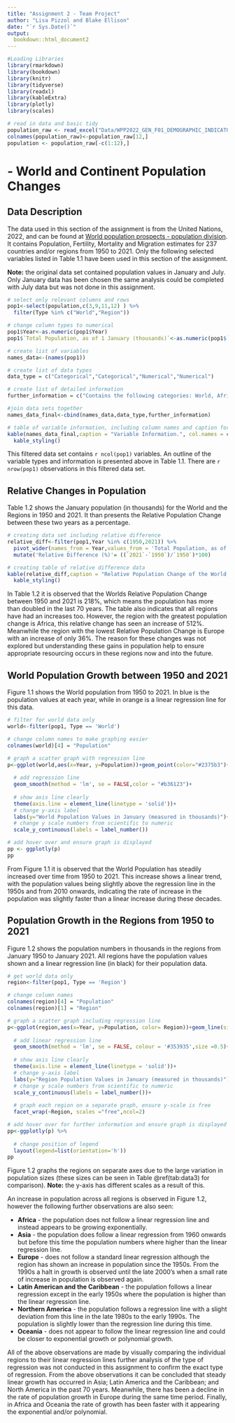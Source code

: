 ```yaml
---
title: "Assignment 2 - Team Project"
author: "Lisa Pizzol and Blake Ellison"
date: "`r Sys.Date()`"
output:
  bookdown::html_document2
---
```



```r
#Loading Libraries
library(rmarkdown)
library(bookdown)
library(knitr)
library(tidyverse)
library(readxl)
library(kableExtra)
library(plotly)
library(scales)

# read in data and basic tidy
population_raw <- read_excel("Data/WPP2022_GEN_F01_DEMOGRAPHIC_INDICATORS_COMPACT_REV1 (1).xlsx")
colnames(population_raw)<-population_raw[12,]
population <- population_raw[-c(1:12),] 

```


# - World and Continent Population Changes
## Data Description
The data used in this section of the assignment is from the United Nations, 2022, and can be found at [World population prospects - population division](https://population.un.org/wpp/). It contains Population, Fertility, Mortality and Migration estimates for 237 countries and/or regions from 1950 to 2021. Only the following selected variables listed in Table 1.1 have been used in this section of the assignment. 

**Note:** the original data set contained population values in January and July. Only January data has been chosen the same analysis could be completed with July data but was not done in this assignment. 

```r
# select only relevant columns and rows
pop1<-select(population,c(3,9,11,12) ) %>%
  filter(Type %in% c("World","Region"))

# change column types to numerical 
pop1$Year<-as.numeric(pop1$Year)
pop1$`Total Population, as of 1 January (thousands)`<-as.numeric(pop1$`Total Population, as of 1 January (thousands)`)

```


```r
# create list of variables
names_data<-(names(pop1))

# create list of data types
data_type = c("Categorical","Categorical","Numerical","Numerical")

# create list of detailed information
further_information = c("Contains the following categories: World, Africa, Asia, Europe, Latin America and the Caribbean, Northern America, and Oceania.", "Contains the following information: World and Region","Contains years from 1950 to 2021", "Contains the population number in Thousands as of January")

#join data sets together
names_data_final<-cbind(names_data,data_type,further_information)

# table of variable information, including column names and caption for table
kable(names_data_final,caption = "Variable Information.", col.names = c('Names','Data Type','Further Information')) %>%
  kable_styling()
```

This filtered data set contains `r ncol(pop1)` variables. An outline of the variable types and information is presented above in Table 1.1. There are `r nrow(pop1)` observations in this filtered data set. 

## Relative Changes in Population
Table 1.2 shows the January population (in thousands) for the World and the Regions in 1950 and 2021. It than presents the Relative Population Change between these two years as a percentage.

```r
# creating data set including relative difference
relative_diff<-filter(pop1,Year %in% c(1950,2021)) %>%
  pivot_wider(names_from = Year,values_from = 'Total Population, as of 1 January (thousands)') %>%
  mutate('Relative Difference (%)'= ((`2021`-`1950`)/`1950`)*100)

# creating table of relative difference data
kable(relative_diff,caption = "Relative Population Change of the World and Region populations from 1950 to 2021.", digits = 0) %>%
  kable_styling()
```

In Table 1.2 it is observed that the Worlds Relative Population Change between 1950 and 2021 is 218%, which means the population has more than doubled in the last 70 years. The table also indicates that all regions have had an increases too. However, the region with the greatest population change is Africa, this relative change has seen an increase of 512%. Meanwhile the region with the lowest Relative Population Change is Europe with an increase of only 36%. The reason for these changes was not explored but understanding these gains in population help to ensure appropriate resourcing occurs in these regions now and into the future. 

## World Population Growth between 1950 and 2021
Figure 1.1 shows the World population from 1950 to 2021. In blue is the population values at each year, while in orange is a linear regression line for this data.

```r

# filter for world data only
world<-filter(pop1, Type == 'World') 

# change column names to make graphing easier 
colnames(world)[4] = "Population"

# graph a scatter graph with regression line
p<-ggplot(world,aes(x=Year, y=Population))+geom_point(color="#2375b3")+
  
  # add regression line
  geom_smooth(method = 'lm', se = FALSE,color = "#b36123")+
  
  # show axis line clearly
  theme(axis.line = element_line(linetype = 'solid'))+
  # change y-axis label
  labs(y="World Population Values in January (measured in thousands)")+
  # change y scale numbers from scientific to numeric
  scale_y_continuous(labels = label_number())

# add hover over and ensure graph is displayed
pp <- ggplotly(p) 
pp
```
From Figure 1.1 it is observed that the World Population has steadily increased over time from 1950 to 2021. This increase shows a linear trend, with the population values being slightly above the regression line in the 1950s and from 2010 onwards, indicating the rate of increase in the population was slightly faster than a linear increase during these decades. 

## Population Growth in the Regions from 1950 to 2021
Figure 1.2 shows the population numbers in thousands in the regions from January 1950 to January 2021. All regions have the population values shown and a linear regression line (in black) for their population data.

```r

# get world data only
region<-filter(pop1, Type == 'Region') 

# change column names 
colnames(region)[4] = "Population"
colnames(region)[1] = "Region"

# graph a scatter graph including regression line
p<-ggplot(region,aes(x=Year, y=Population, color= Region))+geom_line(size=1.5)+
  
  # add linear regression line
  geom_smooth(method = 'lm', se = FALSE, colour = '#353935',size =0.5)+
  
  # show axis line clearly
  theme(axis.line = element_line(linetype = 'solid'))+
  # change y-axis label
  labs(y="Region Population Values in January (measured in thousands)")+
  # change y scale numbers from scientific to numeric
  scale_y_continuous(labels = label_number())+
  
  # graph each region on a separate graph, ensure y-scale is free
  facet_wrap(~Region, scales ="free",ncol=2)

# add hover over for further information and ensure graph is displayed
pp<-ggplotly(p) %>%
  
  # change position of legend
  layout(legend=list(orientation='h'))
pp
```

Figure 1.2 graphs the regions on separate axes due to the large variation in population sizes (these sizes can be seen in Table \@ref(tab:data3) for comparison). **Note:** the y-axis has different scales as a result of this. 

An increase in population across all regions is observed in Figure 1.2, however the following further observations are also seen:

- **Africa** - the population does not follow a linear regression line and instead appears to be growing exponentially.
- **Asia** - the population does follow a linear regression from 1960 onwards but before this time the population numbers where higher than the linear regression line.
- **Europe** - does not follow a standard linear regression although the region has shown an increase in population since the 1950s. From the 1990s a halt in growth is observed until the late 2000's when a small rate of increase in population is observed again.
- **Latin American and the Caribbean** - the population follows a linear regression except in the early 1950s where the population is higher than the linear regression line.
- **Northern America** - the population follows a regression line with a slight deviation from this line in the late 1980s to the early 1990s. The population is slightly lower than the regression line during this time.
- **Oceania** - does not appear to follow the linear regression line and could be closer to exponential growth or polynomial growth.

All of the above observations are made by visually comparing the individual regions to their linear regression lines further analysis of the type of regression was not conducted in this assignment to confirm the exact type of regression. From the above observations it can be concluded that steady linear growth has occurred in Asia; Latin America and the Caribbean; and North America in the past 70 years. Meanwhile, there has been a decline in the rate of population growth in Europe during the same time period. Finally, in Africa and Oceania the rate of growth has been faster with it appearing the exponential and/or polynomial.